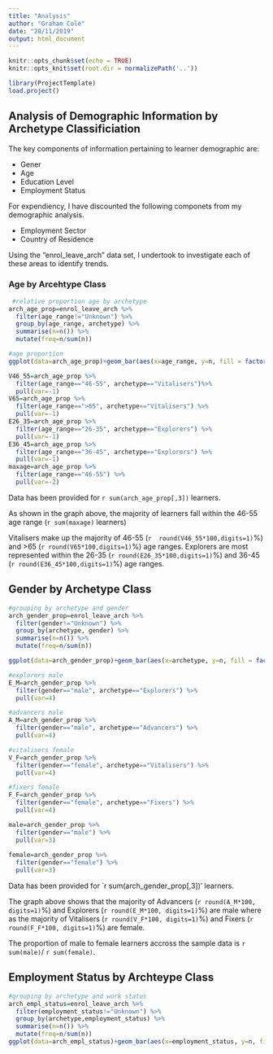 ```yaml
---
title: "Analysis"
author: "Graham Cole"
date: "20/11/2019"
output: html_document
---
```


```r
knitr::opts_chunk$set(echo = TRUE)
knitr::opts_knit$set(root.dir = normalizePath('..'))
```

```r
library(ProjectTemplate)
load.project()  
```

## Analysis of Demographic Information by Archetype Classificiation 

The key components of information pertaining to learner demographic are:

* Gener
* Age
* Education Level 
* Employment Status

For expendiency, I have discounted the following componets from my demographic analysis.  

* Employment Sector 
* Country of Residence 

Using the "enrol_leave_arch" data set, I undertook to investigate each of these areas to identify trends.  

### Age by Arcehtype Class 

``` r
 #relative proportion age by archetype
arch_age_prop=enrol_leave_arch %>% 
  filter(age_range!="Unknown") %>% 
  group_by(age_range, archetype) %>% 
  summarise(n=n()) %>% 
  mutate(freq=n/sum(n))

#age proportion 
ggplot(data=arch_age_prop)+geom_bar(aes(x=age_range, y=n, fill = factor(arch_age_prop$archetype)),stat = "identity")
```

```r
V46_55=arch_age_prop %>%
  filter(age_range=="46-55", archetype=="Vitalisers")%>% 
  pull(var=-1)
V65=arch_age_prop %>% 
  filter(age_range==">65", archetype=="Vitalisers") %>% 
  pull(var=-1)
E26_35=arch_age_prop %>% 
  filter(age_range=="26-35", archetype=="Explorers") %>% 
  pull(var=-1)
E36_45=arch_age_prop %>% 
  filter(age_range=="36-45", archetype=="Explorers") %>% 
  pull(var=-1)
maxage=arch_age_prop %>% 
  filter(age_range=="46-55") %>% 
  pull(var=-2)

```

Data has been provided for `r sum(arch_age_prop[,3])` learners. 

As shown in the graph above, the majority of learners fall within the 46-55 age range (`r sum(maxage)` learners)  

Vitalisers make up the majority of 46-55 (`r  round(V46_55*100,digits=1)`%) and >65 (`r round(V65*100,digits=1)`%) age ranges.  Explorers are most represented within the 26-35 (`r round(E26_35*100,digits=1)`%) and 36-45 (`r round(E36_45*100,digits=1)`%) age ranges.

## Gender by Archetype Class

```r

#grouping by archetype and gender 
arch_gender_prop=enrol_leave_arch %>% 
  filter(gender!="Unknown") %>% 
  group_by(archetype, gender) %>% 
  summarise(n=n()) %>% 
  mutate(freq=n/sum(n))

ggplot(data=arch_gender_prop)+geom_bar(aes(x=archetype, y=n, fill = factor(arch_gender_prop$gender)),stat = "identity")
```

```r
#explorers male
E_M=arch_gender_prop %>% 
  filter(gender=="male", archetype=="Explorers") %>% 
  pull(var=4)

#advancers male
A_M=arch_gender_prop %>% 
  filter(gender=="male", archetype=="Advancers") %>% 
  pull(var=4)

#vitalisers female
V_F=arch_gender_prop %>% 
  filter(gender=="female", archetype=="Vitalisers") %>% 
  pull(var=4)

#fixers female
F_F=arch_gender_prop %>% 
  filter(gender=="female", archetype=="Fixers") %>% 
  pull(var=4)

male=arch_gender_prop %>% 
  filter(gender=="male") %>% 
  pull(var=3)
 
female=arch_gender_prop %>% 
  filter(gender=="female") %>% 
  pull(var=3)  

```

Data has been provided for `r sum(arch_gender_prop[,3])' learners. 

The graph above shows that the majority of Advancers (`r round(A_M*100, digits=1)`%) and Explorers (`r round(E_M*100, digits=1)`%) are male where as the majority of Vitalisers (`r round(V_F*100, digits=1)`%) and Fixers (`r round(F_F*100, digits=1)`%) are female. 

The proportion of male to female learners accross the sample data is `r sum(male)`/ `r sum(female)`.

## Employment Status by Archteype Class 

``` r
#grouping by archetype and work status 
arch_empl_status=enrol_leave_arch %>% 
  filter(employment_status!="Unknown") %>% 
  group_by(archetype,employment_status) %>% 
  summarise(n=n()) %>% 
  mutate(freq=n/sum(n))
ggplot(data=arch_empl_status)+geom_bar(aes(x=employment_status, y=n, fill = factor(arch_empl_status$archetype)),stat = "identity")
```











